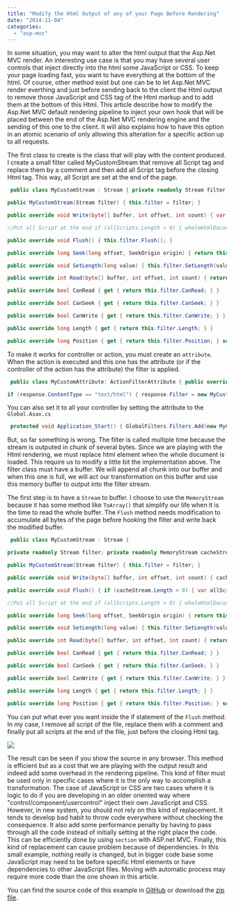 ```yaml
---
title: "Modify the Html Output of any of your Page Before Rendering"
date: "2014-11-04"
categories: 
  - "asp-mvc"
---
```


In some situation, you may want to alter the html output that the Asp.Net MVC render. An interesting use case is that you may have several user controls that inject directly into the html some JavaScript or CSS. To keep your page loading fast, you want to have everything at the bottom of the html. Of course, other method exist but one can be to let Asp.Net MVC render everthing and just before sending back to the client the Html output to remove those JavaScript and CSS tag of the Html markup and to add them at the bottom of this Html. This article describe how to modify the Asp.Net MVC default rendering pipeline to inject your own hook that will be placed between the end of the Asp.Net MVC rendering engine and the sending of this one to the client. It will also explains how to have this option in an atomic scenario of only allowing this alteration for a specific action up to all requests.

The first class to create is the class that will play with the content produced. I create a small filter called MyCustomStream that remove all Script tag and replace them by a comment and then add all Script tag before the closing Html tag. This way, all Script are set at the end of the page. 

```csharp
 public class MyCustomStream : Stream { private readonly Stream filter;

public MyCustomStream(Stream filter) { this.filter = filter; }

public override void Write(byte[] buffer, int offset, int count) { var allScripts = new StringBuilder(); string wholeHtmlDocument = Encoding.UTF8.GetString(buffer, offset, count); var regex = new Regex(@"<script[^>]*>(?<script>([^<]|<[^/])*)</script>", RegexOptions.IgnoreCase | RegexOptions.Multiline); //Remove all Script Tag wholeHtmlDocument = regex.Replace(wholeHtmlDocument, m => { allScripts.Append(m.Groups["script"].Value); return "<!-- Removed Script -->"; });

//Put all Script at the end if (allScripts.Length > 0) { wholeHtmlDocument = wholeHtmlDocument.Replace("</html>", "<script type='text/javascript'>" + allScripts.ToString() + "</script></html>"); } buffer = Encoding.UTF8.GetBytes(wholeHtmlDocument); this.filter.Write(buffer, 0, buffer.Length); }

public override void Flush() { this.filter.Flush(); }

public override long Seek(long offset, SeekOrigin origin) { return this.filter.Seek(offset, origin); }

public override void SetLength(long value) { this.filter.SetLength(value); }

public override int Read(byte[] buffer, int offset, int count) { return this.filter.Read(buffer, offset, count); }

public override bool CanRead { get { return this.filter.CanRead; } }

public override bool CanSeek { get { return this.filter.CanSeek; } }

public override bool CanWrite { get { return this.filter.CanWrite; } }

public override long Length { get { return this.filter.Length; } }

public override long Position { get { return this.filter.Position; } set { this.filter.Position = value; } } } 
```

To make it works for controller or action, you must create an `attribute`. When the action is executed and this one has the attribute (or if the controller of the action has the attribute) the filter is applied.


```csharp
 public class MyCustomAttribute: ActionFilterAttribute { public override void OnActionExecuted(ActionExecutedContextfilterContext) { var response = filterContext.HttpContext.Response;

if (response.ContentType == "text/html") { response.Filter = new MyCustomStream(filterContext.HttpContext.Response.Filter); } } } 
```

You can also set it to all your controller by setting the attribute to the `Global.Asax.cs` 
```csharp
 protected void Application_Start() { GlobalFilters.Filters.Add(new MyCustomAttribute()); } 
```

But, so far something is wrong. The filter is called multiple time because the stream is outputed in chunk of several bytes. Since we are playing with the Html rendering, we must replace html element when the whole document is loaded. This require us to modify a little bit the implementation above. The filter class must have a buffer. We will append all chunk into our buffer and when this one is full, we will act our transformation on this buffer and use this memory buffer to output into the filter stream.

The first step is to have a `Stream` to buffer. I choose to use the `MemoryStream` because it has some method like `ToArray()` that simplify our life when it is the time to read the whole buffer. The `Flush` method needs modification to accumulate all bytes of the page before hooking the filter and write back the modified buffer. 

```csharp
 public class MyCustomStream : Stream {

private readonly Stream filter; private readonly MemoryStream cacheStream = new MemoryStream();

public MyCustomStream(Stream filter) { this.filter = filter; }

public override void Write(byte[] buffer, int offset, int count) { cacheStream.Write(buffer, 0, count); }

public override void Flush() { if (cacheStream.Length > 0) { var allScripts = new StringBuilder(); string wholeHtmlDocument = Encoding.UTF8.GetString(cacheStream.ToArray(), 0, (int)cacheStream.Length); var regex = new Regex(@"<script[^>]*>(?<script>([^<]|<[^/])*)</script>", RegexOptions.IgnoreCase | RegexOptions.Multiline); //Remove all Script Tag wholeHtmlDocument = regex.Replace(wholeHtmlDocument, m => { allScripts.Append(m.Groups[0].Value); return "<!-- Removed Script -->"; });

//Put all Script at the end if (allScripts.Length > 0) { wholeHtmlDocument = wholeHtmlDocument.Replace("</html>", "<script type='text/javascript'>" + allScripts.ToString() + "</script></html>"); } var buffer = Encoding.UTF8.GetBytes(wholeHtmlDocument); this.filter.Write(buffer, 0, buffer.Length); cacheStream.SetLength(0); } this.filter.Flush(); }

public override long Seek(long offset, SeekOrigin origin) { return this.filter.Seek(offset, origin); }

public override void SetLength(long value) { this.filter.SetLength(value); }

public override int Read(byte[] buffer, int offset, int count) { return this.filter.Read(buffer, offset, count); }

public override bool CanRead { get { return this.filter.CanRead; } }

public override bool CanSeek { get { return this.filter.CanSeek; } }

public override bool CanWrite { get { return this.filter.CanWrite; } }

public override long Length { get { return this.filter.Length; } }

public override long Position { get { return this.filter.Position; } set { this.filter.Position = value; } } } 
```

You can put what ever you want inside the if statement of the `Flush` method. In my case, I remove all script of the file, replace them with a comment and finally put all scripts at the end of the file, just before the closing Html tag.

![](images/MovingScriptToBottom-400x184.png)

The result can be seen if you show the source in any browser. This method is efficient but as a cost that we are playing with the output result and indeed add some overhead in the rendering pipeline. This kind of filter must be used only in specific cases where it is the only way to accomplish a transformation. The case of JavaScript or CSS are two cases where it is logic to do if you are developing in an older oriented way where "control/component/usercontrol" inject their own JavaScript and CSS. However, in new system, you should not rely on this kind of replacement. It tends to develop bad habit to throw code everywhere without checking the consequence. It also add some performance penalty by having to pass through all the code instead of initially setting at the right place the code. This can be efficiently done by using `section` with ASP.net MVC. Finally, this kind of replacement can cause problem because of dependencies. In this small example, nothing really is changed, but in bigger code base some JavaScript may need to be before specific Html elements or have dependencies to other JavaScript files. Moving with automatic process may require more code than the one shown in this article.

You can find the source code of this example in [GitHub](https://github.com/MrDesjardins/FilterExample) or download the [zip file](https://github.com/MrDesjardins/FilterExample/archive/master.zip).
